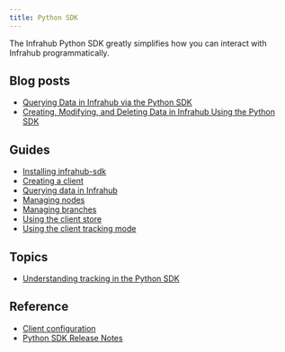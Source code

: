```yaml
---
title: Python SDK
---
```


The Infrahub Python SDK greatly simplifies how you can interact with Infrahub programmatically.

## Blog posts

- [Querying Data in Infrahub via the Python SDK](https://www.opsmill.com/querying-data-in-infrahub-via-the-python-sdk/)
- [Creating, Modifying, and Deleting Data in Infrahub Using the Python SDK](https://www.opsmill.com/infrahub-python-sdk-create-modify-delete/)

## Guides

- [Installing infrahub-sdk](./guides/installation.mdx)
- [Creating a client](./guides/client.mdx)
- [Querying data in Infrahub](./guides/query_data.mdx)
- [Managing nodes](./guides/create_update_delete.mdx)
- [Managing branches](./guides/branches.mdx)
- [Using the client store](./guides/store.mdx)
- [Using the client tracking mode](./guides/tracking.mdx)

## Topics

- [Understanding tracking in the Python SDK](./topics/tracking.mdx)

## Reference

- [Client configuration](./reference/config.mdx)
- [Python SDK Release Notes](https://github.com/opsmill/infrahub-sdk-python/releases)

